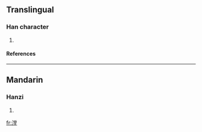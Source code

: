 ==Translingual==
===Han character===
{{Han char|rn=85|rad=水|as=11|sn=14|four=3911<sub>4</sub>|canj=水火月土 (EFBG)}}
# {{defn|Han|sort=水11}}
====References====
{{Han ref|kx=0646.120|dkj=18148|dj=1055.110|hdz=31721.080|uh=6F1F|ud=28447|bh=E2B5|bd=58037}}

----
==Mandarin==
===Hanzi===
{{cmn-hanzi|pin=[[táng]] (tang2)|wg=t'ang<sup>2</sup>}}
# {{defn|Mandarin}}

[[fr:漟]]